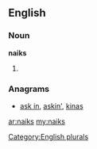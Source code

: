 ==English==

===Noun===
'''naiks'''

# {{plural of|[[naik]]}}

===Anagrams===
* [[ask in#English|ask in]], [[askin'#English|askin']], [[kinas#English|kinas]]

[[Category:English plurals]]

[[ar:naiks]]
[[my:naiks]]